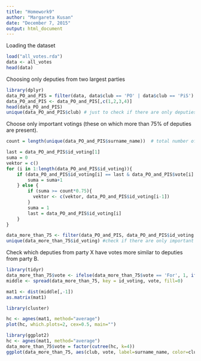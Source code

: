 ```yaml
---
title: "Homework9"
author: "Margareta Kusan"
date: "December 7, 2015"
output: html_document
---
```


Loading the dataset

```r
load("all_votes.rda")
data <- all_votes
head(data)
```

Choosing only deputies from two largest parties

```r
library(dplyr)
data_PO_and_PIS = filter(data, data$club == 'PO' | data$club == 'PiS')
data_PO_and_PIS <- data_PO_and_PIS[,c(1,2,3,4)]
head(data_PO_and_PIS)
unique(data_PO_and_PIS$club) # just to check if there are only deputies from PO and PiS
```

Choose only important votings (these on which more than 75\% of deputies are present).

```r
count = length(unique(data_PO_and_PIS$surname_name))  # total number of delegates

last = data_PO_and_PIS$id_voting[1]
suma = 0
vektor = c()
for (i in 1:length(data_PO_and_PIS$id_voting)){
    if (data_PO_and_PIS$id_voting[i] == last & data_PO_and_PIS$vote[i] != 'Not present') {
        suma = suma+1
    } else {
        if (suma >= count*0.75){
          vektor <- c(vektor, data_PO_and_PIS$id_voting[i-1])
        }
        suma = 1
        last = data_PO_and_PIS$id_voting[i]
    }
}

data_more_than_75 <- filter(data_PO_and_PIS, data_PO_and_PIS$id_voting %in% vektor)
unique(data_more_than_75$id_voting) #check if there are only important votings
```
Check which deputies from party X have votes more similar to deputies from party B.

```r
library(tidyr)
data_more_than_75$vote <- ifelse(data_more_than_75$vote == 'For', 1, ifelse(data_more_than_75$vote == 'Against', -1, 0))
middle <- spread(data_more_than_75, key = id_voting, vote, fill=0)

mat1 <- dist(middle[,-1])
as.matrix(mat1)
```
```r
library(cluster)

hc <- agnes(mat1, method="average")
plot(hc, which.plots=2, cex=0.5, main="")

library(ggplot2)
hc <- agnes(mat1, method="average")
data_more_than_75$vote = factor(cutree(hc, k=4))
ggplot(data_more_than_75, aes(club, vote, label=surname_name, color=club)) + geom_text(size=3) + theme_bw()

```